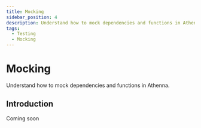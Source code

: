 ```yaml
---
title: Mocking
sidebar_position: 4
description: Understand how to mock dependencies and functions in Athenna.
tags:
  - Testing
  - Mocking
---
```


# Mocking

Understand how to mock dependencies and functions in Athenna.

## Introduction

Coming soon
